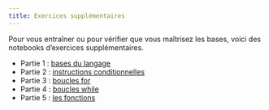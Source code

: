 ```yaml
---
title: Exercices supplémentaires
---
```


Pour vous entraîner ou pour vérifier que vous maîtrisez les bases, voici des notebooks d'exercices supplémentaires.

* Partie 1 : [bases du langage](https://capytale2.ac-paris.fr/web/c/9530-2092438){target=_blank .md-button .md-button--primary}
* Partie 2 : [instructions conditionnelles](https://capytale2.ac-paris.fr/web/c/4c98-2092440){target=_blank .md-button .md-button--primary}
* Partie 3 : [boucles for](https://capytale2.ac-paris.fr/web/c/3b3a-2092441){target=_blank .md-button .md-button--primary}
* Partie 4 : [boucles while](https://capytale2.ac-paris.fr/web/c/c02f-5728993){target=_blank .md-button .md-button--primary}
* Partie 5 : [les fonctions](https://capytale2.ac-paris.fr/web/c/bbc3-2092447){target=_blank .md-button .md-button--primary}

